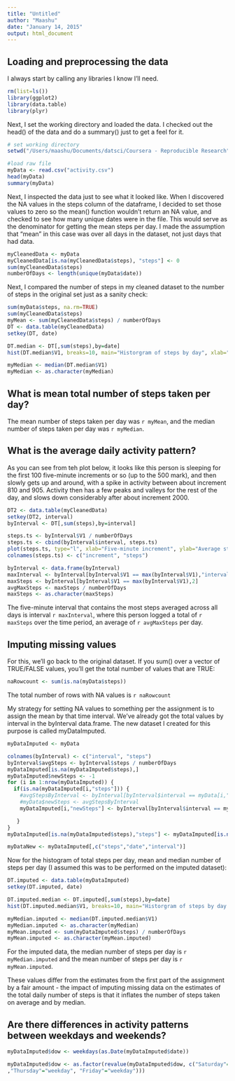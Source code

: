 ```yaml
---
title: "Untitled"
author: "Maashu"
date: "January 14, 2015"
output: html_document
---
```





## Loading and preprocessing the data

I always start by calling any libraries I know I'll need.

```r
rm(list=ls())
library(ggplot2)
library(data.table)
library(plyr)
```

Next, I set the working directory and loaded the data.  I checked out 
the head() of the data and do a summary() just to get a feel for it.
```r

# set working directory
setwd("/Users/maashu/Documents/datsci/Coursera - Reproducible Research")

#load raw file
myData <- read.csv("activity.csv")
head(myData)
summary(myData)
```

Next, I inspected the data just to see what it looked like.
When I discovered the NA values in the steps column of the
dataframe, I decided to set those values to zero so the
mean() function wouldn't return an NA value, and checked
to see how many unique dates were in the file. This would
serve as the denominator for getting the mean steps per 
day.  I made the assumption that "mean" in this case was
over all days in the dataset, not just days that had
data.

```r
myCleanedData <- myData
myCleanedData[is.na(myCleanedData$steps), "steps"] <- 0
sum(myCleanedData$steps)
numberOfDays <- length(unique(myData$date))
```

Next, I compared the number of steps in my cleaned dataset 
to the number of steps in the original set just as a sanity check:

```r
sum(myData$steps, na.rm=TRUE)
sum(myCleanedData$steps)
myMean <- sum(myCleanedData$steps) / numberOfDays
DT <- data.table(myCleanedData)
setkey(DT, date)

DT.median <- DT[,sum(steps),by=date]
hist(DT.median$V1, breaks=10, main="Historgram of steps by day", xlab="Number of steps")

myMedian <- median(DT.median$V1)
myMedian <- as.character(myMedian)
```

## What is mean total number of steps taken per day?

The mean number of steps taken per day was `r myMean`, and the median number
of steps taken per day was `r myMedian`.

## What is the average daily activity pattern?

As you can see from teh plot below, it looks like this person is sleeping for the first 100
five-minute increments or so (up to the 500 mark), and then slowly gets up and around, with
a spike in activity between about increment 810 and 905.  Activity then has a few peaks
and valleys for the rest of the day, and slows down considerably after about increment 2000.

```r

DT2 <- data.table(myCleanedData)
setkey(DT2, interval)
byInterval <- DT[,sum(steps),by=interval]

steps.ts <- byInterval$V1 / numberOfDays
steps.ts <- cbind(byInterval$interval, steps.ts)
plot(steps.ts, type="l", xlab="Five-minute increment", ylab="Average steps")
colnames(steps.ts) <- c("increment", "steps")

byInterval <- data.frame(byInterval)
maxInterval <- byInterval[byInterval$V1 == max(byInterval$V1),"interval"]
maxSteps <- byInterval[byInterval$V1 == max(byInterval$V1),2]
avgMaxSteps <- maxSteps / numberOfDays
maxSteps <- as.character(maxSteps)
```
The five-minute interval that contains the most steps averaged across all days is
interval `r maxInterval`, where this person logged a total of `r maxSteps` over the
time period, an average of `r avgMaxSteps` per day.


## Imputing missing values

For this, we'll go back to the original dataset.  If you sum() over a vector of TRUE/FALSE
values, you'll get the total number of values that are TRUE:
```r
naRowcount <- sum(is.na(myData$steps))
```
The total number of rows with NA values is `r naRowcount`

My strategy for setting NA values to something per the assignment is to assign the mean
by that time interval.  We've already got the total values by interval in the byInterval
data.frame.  The new dataset I created for this purpose is called myDataImputed.

```r
myDataImputed <- myData

colnames(byInterval) <- c("interval", "steps")
byInterval$avgSteps <- byInterval$steps / numberOfDays
myDataImputed[is.na(myDataImputed$steps),]
myDataImputed$newSteps <- -1
for (i in 1:nrow(myDataImputed)) {
  if(is.na(myDataImputed[i,"steps"])) {
    #avgStepsByInterval <- byInterval[byInterval$interval == myData[i,"interval"],"avgSteps"]
    #myData$newSteps <- avgStepsByInterval
    myDataImputed[i,"newSteps"] <- byInterval[byInterval$interval == myDataImputed[i,"interval"],"avgSteps"]

   }
}
myDataImputed[is.na(myDataImputed$steps),"steps"] <- myDataImputed[is.na(myDataImputed$steps),"newSteps"]

myDataNew <- myDataImputed[,c("steps","date","interval")]
```
Now for the histogram of total steps per day, mean and median number of steps per day (I assumed
this was to be performed on the imputed dataset):

```r
DT.imputed <- data.table(myDataImputed)
setkey(DT.imputed, date)

DT.imputed.median <- DT.imputed[,sum(steps),by=date]
hist(DT.imputed.median$V1, breaks=10, main="Historgram of steps by day (including imputed values)", xlab="Number of steps")

myMedian.imputed <- median(DT.imputed.median$V1)
myMedian.imputed <- as.character(myMedian)
myMean.imputed <- sum(myDataImputed$steps) / numberOfDays
myMean.imputed <- as.character(myMean.imputed)
```
For the imputed data, the median number of steps per day is `r myMedian.imputed` and the
mean number of steps per day is `r myMean.imputed`.

These values differ from the estimates from the first part of the assignment by a fair amount - the
impact of imputing missing data on the estimates of the total daily number of steps is that it
inflates the number of steps taken on average and by median.

## Are there differences in activity patterns between weekdays and weekends?

```r
myDataImputed$dow <- weekdays(as.Date(myDataImputed$date))

myDataImputed$dow <- as.factor(revalue(myDataImputed$dow, c("Saturday"="weekend", "Sunday"="weekend", "Monday"="weekday", "Tuesday"="weekday", "Wednesday"="weekday"
,"Thursday"="weekday", "Friday"="weekday")))


```

